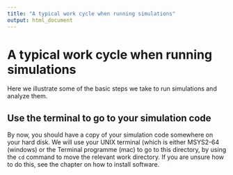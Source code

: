```yaml
---
title: "A typical work cycle when running simulations"
output: html_document
---
```

# A typical work cycle when running simulations
Here we illustrate some of the basic steps we take to run simulations and analyze them.

## Use the terminal to go to your simulation code 
By now, you should have a copy of your simulation code somewhere on your hard disk. We will use your UNIX terminal (which is either MSYS2-64 (windows) or the Terminal programme (mac) to go to this directory, by using the `cd` command to move the relevant work directory. If you are unsure how to do this, see the chapter on how to install software.

## 
